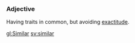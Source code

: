 ===Adjective===

Having traits in common, but avoiding [[exactitude]].

[[gl:Similar]]
[[sv:similar]]